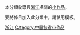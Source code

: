 {{hiddencat}}
本分類收錄與[[浙江|浙江]]相關的[[Wikipedia:小作品|小作品]]。

要將條目加入此分類中，請使用'''{{tl|Zhejiang-stub}}'''模板。

[[Category:浙江|]]
[[Category:中国各省小作品|Category:中国各省小作品]]